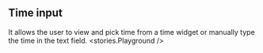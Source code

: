 
<Meta title='Forms/TimeInput/Readme' />

## Time input
It allows the user to view and pick time from a time widget or manually type the time in the text field.
<Preview withSource='none'>
  <stories.Playground />
</Preview>